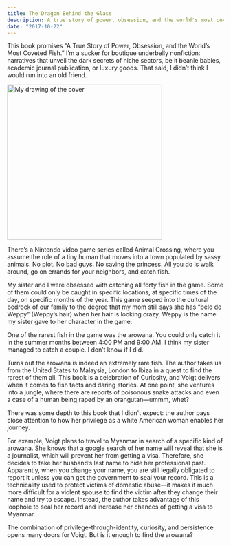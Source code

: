 ```yaml
---
title: The Dragon Behind the Glass
description: A true story of power, obsession, and the world's most coveted fish by Emily Voigt
date: "2017-10-22"
---
```


This book promises “A True Story of Power, Obsession, and the World’s Most Coveted Fish.” I’m a sucker for boutique underbelly nonfiction: narratives that unveil the dark secrets of niche sectors, be it beanie babies, academic journal publication, or luxury goods. That said, I didn’t think I would run into an old friend.

<img src="/dragon-behind-img.png" width="360" alt="My drawing of the cover" />

There’s a Nintendo video game series called Animal Crossing, where you assume the role of a tiny human that moves into a town populated by sassy animals. No plot. No bad guys. No saving the princess. All you do is walk around, go on errands for your neighbors, and catch fish.

My sister and I were obsessed with catching all forty fish in the game. Some of them could only be caught in specific locations, at specific times of the day, on specific months of the year. This game seeped into the cultural bedrock of our family to the degree that my mom still says she has “pelo de Weppy” (Weppy’s hair) when her hair is looking crazy. Weppy is the name my sister gave to her character in the game.

One of the rarest fish in the game was the arowana. You could only catch it in the summer months between 4:00 PM and 9:00 AM. I think my sister managed to catch a couple. I don’t know if I did.

Turns out the arowana is indeed an extremely rare fish. The author takes us from the United States to Malaysia, London to Ibiza in a quest to find the rarest of them all. This book is a celebration of Curiosity, and Voigt delivers when it comes to fish facts and daring stories. At one point, she ventures into a jungle, where there are reports of poisonous snake attacks and even a case of a human being raped by an orangutan—ummm, whet?

There was some depth to this book that I didn't expect: the author pays close attention to how her privilege as a white American woman enables her journey.

For example, Voigt plans to travel to Myanmar in search of a specific kind of arowana. She knows that a google search of her name will reveal that she is a journalist, which will prevent her from getting a visa. Therefore, she decides to take her husband’s last name to hide her professional past. Apparently, when you change your name, you are still legally obligated to report it unless you can get the government to seal your record. This is a technicality used to protect victims of domestic abuse—it makes it much more difficult for a violent spouse to find the victim after they change their name and try to escape. Instead, the author takes advantage of this loophole to seal her record and increase her chances of getting a visa to Myanmar.

The combination of privilege-through-identity, curiosity, and persistence opens many doors for Voigt. But is it enough to find the arowana?
